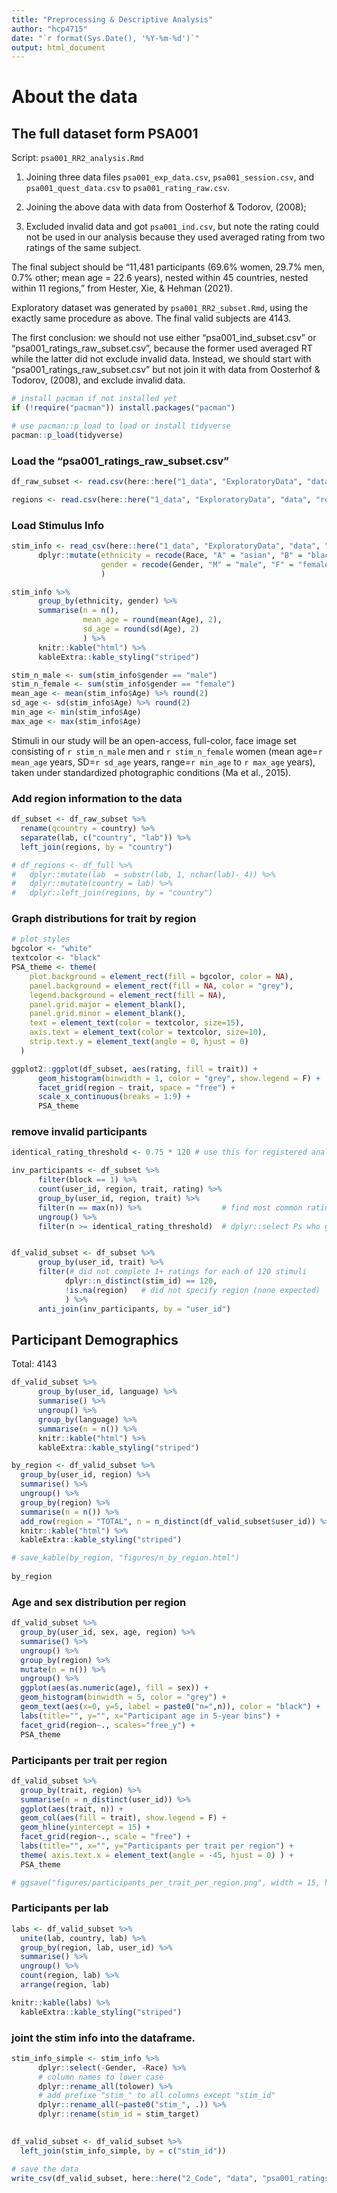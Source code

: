 ```yaml
---
title: "Preprocessing & Descriptive Analysis"
author: "hcp4715"
date: "`r format(Sys.Date(), '%Y-%m-%d')`"
output: html_document
---
```


# About the data

## The full dataset form PSA001

Script: `psa001_RR2_analysis.Rmd`

1.  Joining three data files `psa001_exp_data.csv`, `psa001_session.csv`, and `psa001_quest_data.csv` to `psa001_rating_raw.csv`.

2.  Joining the above data with data from Oosterhof & Todorov, (2008);

3.  Excluded invalid data and got `psa001_ind.csv`, but note the rating could not be used in our analysis because they used averaged rating from two ratings of the same subject.

The final subject should be "11,481 participants (69.6% women, 29.7% men, 0.7% other; mean age = 22.6 years), nested within 45 countries, nested within 11 regions," from Hester, Xie, & Hehman (2021).

Exploratory dataset was generated by `psa001_RR2_subset.Rmd`, using the exactly same procedure as above. The final valid subjects are 4143.

The first conclusion: we should not use either "psa001_ind_subset.csv" or "psa001_ratings_raw_subset.csv", because the former used averaged RT while the latter did not exclude invalid data. Instead, we should start with "psa001_ratings_raw_subset.csv" but not join it with data from Oosterhof & Todorov, (2008), and exclude invalid data.

```r
# install pacman if not installed yet
if (!require("pacman")) install.packages("pacman")

# use pacman::p_load to load or install tidyverse
pacman::p_load(tidyverse)
```

### Load the "psa001_ratings_raw_subset.csv"

```r
df_raw_subset <- read.csv(here::here("1_data", "ExploratoryData", "data", "psa001_ratings_raw_subset.csv"))

regions <- read.csv(here::here("1_data", "ExploratoryData", "data", "regions.csv"))
```

### Load Stimulus Info

```r
stim_info <- read_csv(here::here("1_data", "ExploratoryData", "data", "psa001_cfd_faces.csv")) %>%
      dplyr::mutate(ethnicity = recode(Race, "A" = "asian", "B" = "black", "L" = "latinx", "W" = "white"),
                    gender = recode(Gender, "M" = "male", "F" = "female")
                    )

stim_info %>%
      group_by(ethnicity, gender) %>%
      summarise(n = n(),
                mean_age = round(mean(Age), 2),
                sd_age = round(sd(Age), 2)
                ) %>%
      knitr::kable("html") %>%
      kableExtra::kable_styling("striped")

stim_n_male <- sum(stim_info$gender == "male")
stim_n_female <- sum(stim_info$gender == "female")
mean_age <- mean(stim_info$Age) %>% round(2)
sd_age <- sd(stim_info$Age) %>% round(2)
min_age <- min(stim_info$Age)
max_age <- max(stim_info$Age)
```

Stimuli in our study will be an open-access, full-color, face image set consisting of `r stim_n_male` men and `r stim_n_female` women (mean age=`r mean_age` years, SD=`r sd_age` years, range=`r min_age` to `r max_age` years), taken under standardized photographic conditions (Ma et al., 2015).

### Add region information to the data

```r
df_subset <- df_raw_subset %>%
  rename(qcountry = country) %>%
  separate(lab, c("country", "lab")) %>%
  left_join(regions, by = "country") 

# df_regions <- df_full %>% 
#   dplyr::mutate(lab  = substr(lab, 1, nchar(lab)- 4)) %>% 
#   dplyr::mutate(country = lab) %>% 
#   dplyr::left_join(regions, by = "country")
```

### Graph distributions for trait by region

```r
# plot styles
bgcolor <- "white"
textcolor <- "black"
PSA_theme <- theme(
    plot.background = element_rect(fill = bgcolor, color = NA),
    panel.background = element_rect(fill = NA, color = "grey"),
    legend.background = element_rect(fill = NA),
    panel.grid.major = element_blank(),
    panel.grid.minor = element_blank(),
    text = element_text(color = textcolor, size=15),
    axis.text = element_text(color = textcolor, size=10),
    strip.text.y = element_text(angle = 0, hjust = 0)
  )
```

```r
ggplot2::ggplot(df_subset, aes(rating, fill = trait)) +
      geom_histogram(binwidth = 1, color = "grey", show.legend = F) +
      facet_grid(region ~ trait, space = "free") +
      scale_x_continuous(breaks = 1:9) +
      PSA_theme
```

### remove invalid participants

```r
identical_rating_threshold <- 0.75 * 120 # use this for registered analyses

inv_participants <- df_subset %>%
      filter(block == 1) %>%
      count(user_id, region, trait, rating) %>%
      group_by(user_id, region, trait) %>%
      filter(n == max(n)) %>%                  # find most common rating for each P
      ungroup() %>%
      filter(n >= identical_rating_threshold)  # dplyr::select Ps who gave the same rating to >= 75% of stimuli, 219 participants


df_valid_subset <- df_subset %>%
      group_by(user_id, trait) %>%
      filter(# did not complete 1+ ratings for each of 120 stimuli
            dplyr::n_distinct(stim_id) == 120,  
            !is.na(region)   # did not specify region (none expected)
            ) %>%
      anti_join(inv_participants, by = "user_id") 

```

## Participant Demographics

Total: 4143

```r
df_valid_subset %>%
      group_by(user_id, language) %>%
      summarise() %>%
      ungroup() %>%
      group_by(language) %>%
      summarise(n = n()) %>%
      knitr::kable("html") %>%
      kableExtra::kable_styling("striped")
```

```r
by_region <- df_valid_subset %>%
  group_by(user_id, region) %>%
  summarise() %>%
  ungroup() %>%
  group_by(region) %>%
  summarise(n = n()) %>%
  add_row(region = "TOTAL", n = n_distinct(df_valid_subset$user_id)) %>%
  knitr::kable("html") %>%
  kableExtra::kable_styling("striped")

# save_kable(by_region, "figures/n_by_region.html")
           
by_region
```

### Age and sex distribution per region

```r
df_valid_subset %>%
  group_by(user_id, sex, age, region) %>%
  summarise() %>%
  ungroup() %>%
  group_by(region) %>%
  mutate(n = n()) %>%
  ungroup() %>%
  ggplot(aes(as.numeric(age), fill = sex)) +
  geom_histogram(binwidth = 5, color = "grey") +
  geom_text(aes(x=0, y=5, label = paste0("n=",n)), color = "black") +
  labs(title="", y="", x="Participant age in 5-year bins") +
  facet_grid(region~., scales="free_y") +
  PSA_theme
```

### Participants per trait per region

```r
df_valid_subset %>%
  group_by(trait, region) %>%
  summarise(n = n_distinct(user_id)) %>%
  ggplot(aes(trait, n)) +
  geom_col(aes(fill = trait), show.legend = F) +
  geom_hline(yintercept = 15) +
  facet_grid(region~., scale = "free") +
  labs(title="", x="", y="Participants per trait per region") +
  theme( axis.text.x = element_text(angle = -45, hjust = 0) ) + 
  PSA_theme

# ggsave("figures/participants_per_trait_per_region.png", width = 15, height = 8)
```

### Participants per lab

```r
labs <- df_valid_subset %>%
  unite(lab, country, lab) %>%
  group_by(region, lab, user_id) %>%
  summarise() %>%
  ungroup() %>%
  count(region, lab) %>%
  arrange(region, lab)

knitr::kable(labs) %>%
  kableExtra::kable_styling("striped")
```


### joint the stim info into the dataframe.
```r
stim_info_simple <- stim_info %>%
      dplyr::select(-Gender, -Race) %>%
      # column names to lower case
      dplyr::rename_all(tolower) %>%
      # add prefixe "stim_" to all columns except "stim_id"
      dplyr::rename_all(~paste0("stim_", .)) %>%
      dplyr::rename(stim_id = stim_target)
      

df_valid_subset <- df_valid_subset %>%
  left_join(stim_info_simple, by = c("stim_id"))

# save the data
write_csv(df_valid_subset, here::here("2_Code", "data", "psa001_ratings_valid_subset.csv"))
```